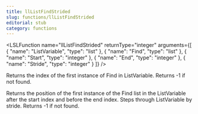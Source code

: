 ```yaml
---
title: llListFindStrided
slug: functions/llListFindStrided
editorial: stub
category: functions
---
```


<LSLFunction
	name="llListFindStrided"
	returnType="integer"
	arguments={[
	{
		"name": "ListVariable",
		"type": "list"
	},
	{
		"name": "Find",
		"type": "list"
	},
	{
		"name": "Start",
		"type": "integer"
	},
	{
		"name": "End",
		"type": "integer"
	},
	{
		"name": "Stride",
		"type": "integer"
	}
]}
/>

Returns the index of the first instance of Find in ListVariable. Returns -1 if not found.

Returns the position of the first instance of the Find list in the ListVariable after the start index and before the end index. Steps through ListVariable by stride.  Returns -1 if not found.
